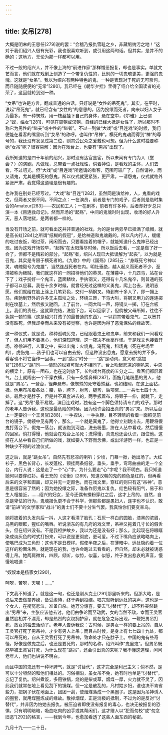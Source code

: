 ```yaml
---
---
---
```

title: 女吊[278]
---




大概是明末的王思任[279]说的罢：“会稽乃报仇雪耻之乡，非藏垢纳污之地！”这对于我们绍兴人很有光彩，我也很喜欢听到，或引用这两句话。但其实，是并不的确的；这地方，无论为那一样都可以用。

不过一般的绍兴人，并不像上海的“前进作家”那样憎恶报复，却也是事实。单就文艺而言，他们就在戏剧上创造了一个带复仇性的，比别的一切鬼魂更美，更强的鬼魂。这就是“女吊”。我以为绍兴有两种特色的鬼，一种是表现对于死的无可奈何，而且随随便便的“无常”[280]，我已经在《朝华夕拾》里得了绍介给全国读者的光荣了，这回就轮到别一种。

“女吊”也许是方言，翻成普通的白话，只好说是“女性的吊死鬼”。其实，在平时，说起“吊死鬼”，就已经含有“女性的”的意思的，因为投缳而死者，向来以妇人女子为最多。有一种蜘蛛，用一枝丝挂下自己的身体，悬在空中，《尔雅》上已谓之“蚬，缢女”[281]，可见在周朝或汉朝，自经的已经大抵是女性了，所以那时不称它为男性的“缢夫”或中性的“缢者”。不过一到做“大戏”或“目连戏”的时候，我们便能在看客的嘴里听到“女吊”的称呼。也叫作“吊神”。横死的鬼魂而得到“神”的尊号的，我还没有发见过第二位，则其受民众之爱戴也可想。但为什么这时独要称她“女吊”呢？很容易解：因为在戏台上，也要有“男吊”出现了。

我所知道的是四十年前的绍兴，那时没有达官显宦，所以未闻有专门为人（堂会？）的演剧。凡做戏，总带着一点社戏性，供着神位，是看戏的主体，人们去看，不过叨光。但“大戏”或“目连戏”所邀请的看客，范围可较广了，自然请神，而又请鬼，尤其是横死的怨鬼。所以仪式就更紧张，更严肃。一请怨鬼，仪式就格外紧张严肃，我觉得这道理是很有趣的。

也许我在别处已经写过。“大戏”和“目连”[282]，虽然同是演给神，人，鬼看的戏文，但两者又很不同。不同之点：一在演员，前者是专门的戏子，后者则是临时集合的Amateur[283]——农民和工人；一在剧本，前者有许多种，后者却好歹总只演一本《目连救母记》。然而开场的“起殇”，中间的鬼魂时时出现，收场的好人升天，恶人落地狱，是两者都一样的。

当没有开场之前，就可看出这并非普通的社戏，为的是台两旁早已挂满了纸帽，就是高长虹[284]之所谓“纸糊的假冠”，是给神道和鬼魂戴的。所以凡内行人，缓缓的吃过夜饭，喝过茶，闲闲而去，只要看挂着的帽子，就能知道什么鬼神已经出现。因为这戏开场较早，“起殇”在太阳落尽时候，所以饭后去看，一定是做了好一会了，但都不是精彩的部分。“起殇”者，绍兴人现已大抵误解为“起丧”，以为就是召鬼，其实是专限于横死者的。《九歌》中的《国殇》[285]云：“身既死兮神以灵，魂魄毅兮为鬼雄”，当然连战死者在内。明社垂绝，越人起义而死者不少，至清被称为叛贼，我们就这样的一同招待他们的英灵。在薄暮中，十几匹马，站在台下了；戏子扮好一个鬼王，蓝面鳞纹，手执钢叉，还得有十几名鬼卒，则普通的孩子都可以应募。我在十余岁时候，就曾经充过这样的义勇鬼，爬上台去，说明志愿，他们就给在脸上涂上几笔彩色，交付一柄钢叉。待到有十多人了，即一拥上马，疾驰到野外的许多无主孤坟之处，环绕三匝，下马大叫，将钢叉用力的连连掷刺在坟墓上，然后拔叉驰回，上了前台，一同大叫一声，将钢叉一掷，钉在台板上。我们的责任，这就算完结，洗脸下台，可以回家了，但倘被父母所知，往往不免挨一顿竹篠（这是绍兴打孩子的最普通的东西），一以罚其带着鬼气，二以贺其没有跌死，但我却幸而从来没有被觉察，也许是因为得了恶鬼保佑的缘故罢。

这一种仪式，就是说，种种孤魂厉鬼，已经跟着鬼王和鬼卒，前来和我们一同看戏了，但人们用不着担心，他们深知道理，这一夜决不丝毫作怪。于是戏文也接着开场，徐徐进行，人事之中，夹以出鬼：火烧鬼，淹死鬼，科场鬼（死在考场里的），虎伤鬼……孩子们也可以自由去扮，但这种没出息鬼，愿意去扮的并不多，看客也不将它当作一回事。一到“跳吊”时分——“跳”是动词，意义和“跳加官”[286]之“跳”同——情形的松紧可就大不相同了。台上吹起悲凉的喇叭来，中央的横梁上，原有一团布，也在这时放下，长约戏台高度的五分之二。看客们都屏着气，台上就闯出一个不穿衣裤，只有一条犊鼻裈[287]，面施几笔粉墨的男人，他就是“男吊”。一登台，径奔悬布，像蜘蛛的死守着蛛丝，也如结网，在这上面钻，挂。他用布吊着各处：腰，胁，胯下，肘弯，腿弯，后项窝……一共七七四十九处。最后才是脖子，但是并不真套进去的，两手扳着布，将颈子一伸，就跳下，走掉了。这“男吊”最不易跳，演目连戏时，独有这一个脚色须特请专门的戏子。那时的老年人告诉我，这也是最危险的时候，因为也许会招出真的“男吊”来。所以后台上一定要扮一个王灵官[288]，一手捏诀，一手执鞭，目不转睛的看着一面照见前台的镜子。倘镜中见有两个，那么，一个就是真鬼了，他得立刻跳出去，用鞭将假鬼打落台下。假鬼一落台，就该跑到河边，洗去粉墨，挤在人丛中看戏，然后慢慢的回家。倘打得慢，他就会在戏台上吊死；洗得慢，真鬼也还会认识，跟住他。这挤在人丛中看自己们所做的戏，就如要人下野而念佛，或出洋游历一样，也正是一种缺少不得的过渡仪式。

这之后，就是“跳女吊”。自然先有悲凉的喇叭；少顷，门幕一掀，她出场了。大红衫子，黑色长背心，长发蓬松，颈挂两条纸锭，垂头，垂手，弯弯曲曲的走一个全台，内行人说：这是走了一个“心”字。为什么要走“心”字呢？我不明白。我只知道她何以要穿红衫。看王充的《论衡》[289]，知道汉朝的鬼的颜色是红的，但再看后来的文字和图画，却又并无一定颜色，而在戏文里，穿红的则只有这“吊神”。意思是很容易了然的；因为她投缳之际，准备作厉鬼以复仇，红色较有阳气，易于和生人相接近，……绍兴的妇女，至今还偶有搽粉穿红之后，这才上吊的。自然，自杀是卑怯的行为，鬼魂报仇更不合于科学，但那些都是愚妇人，连字也不认识，敢请“前进”的文学家和“战斗”的勇士们不要十分生气罢。我真怕你们要变呆鸟。

她将披着的头发向后一抖，人这才看清了脸孔：石灰一样白的圆脸，漆黑的浓眉，乌黑的眼眶，猩红的嘴唇。听说浙东的有几府的戏文里，吊神又拖着几寸长的假舌头，但在绍兴没有。不是我袒护故乡，我以为还是没有好；那么，比起现在将眼眶染成淡灰色的时式打扮来，可以说是更彻底，更可爱。不过下嘴角应该略略向上，使嘴巴成为三角形：这也不是丑模样。假使半夜之后，在薄暗中，远处隐约着一位这样的粉面朱唇，就是现在的我，也许会跑过去看看的，但自然，却未必就被诱惑得上吊。她两肩微耸，四顾，倾听，似惊，似喜，似怒，终于发出悲哀的声音，慢慢地唱道：

“奴奴本是杨家女[290]，

呵呀，苦呀，天哪！……”

下文我不知道了。就是这一句，也还是刚从克士[291]那里听来的。但那大略，是说后来去做童养媳，备受虐待，终于弄到投缳。唱完就听到远处的哭声，这也是一个女人，在衔冤悲泣，准备自杀。她万分惊喜，要去“讨替代”了，却不料突然跳出“男吊”来，主张应该他去讨。他们由争论而至动武，女的当然不敌，幸而王灵官虽然脸相并不漂亮，却是热烈的女权拥护家，就在危急之际出现，一鞭把男吊打死，放女的独去活动了。老年人告诉我说：古时候，是男女一样的要上吊的，自从王灵官打死了男吊神，才少有男人上吊；而且古时候，是身上有七七四十九处，都可以吊死的，自从王灵官打死了男吊神，致命处才只在脖子上。中国的鬼有些奇怪，好像是做鬼之后，也还是要死的，那时的名称，绍兴叫作“鬼里鬼”。但男吊既然早被王灵官打死，为什么现在“跳吊”，还会引出真的来呢？我不懂这道理，问问老年人，他们也讲说不明白。

而且中国的鬼还有一种坏脾气，就是“讨替代”，这才完全是利己主义；倘不然，是可以十分坦然的和他们相处的。习俗相沿，虽女吊不免，她有时也单是“讨替代”，忘记了复仇。绍兴煮饭，多用铁锅，烧的是柴或草，烟煤一厚，火力就不灵了，因此我们就常在地上看见刮下的锅煤。但一定是散乱的，凡村姑乡妇，谁也决不肯省些力，把锅子伏在地面上，团团一刮，使烟煤落成一个黑圈子。这是因为吊神诱人的圈套，就用煤圈炼成的缘故。散掉烟煤，正是消极的抵制，不过为的是反对“讨替代”，并非因为怕她去报仇。被压迫者即使没有报复的毒心，也决无被报复的恐惧，只有明明暗暗，吸血吃肉的凶手或其帮闲们，这才赠人以“犯而勿校”或“勿念旧恶”[292]的格言，——我到今年，也愈加看透了这些人面东西的秘密。

九月十九——二十日。